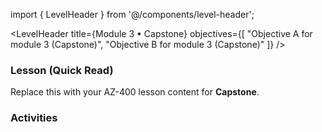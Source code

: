 ﻿import { LevelHeader } from '@/components/level-header';

<LevelHeader title={Module 3 • Capstone} objectives={[
  "Objective A for module 3 (Capstone)",
  "Objective B for module 3 (Capstone)"
]} />

### Lesson (Quick Read)
Replace this with your AZ-400 lesson content for **Capstone**.

### Activities
<Flashcards src="/content/module-3/level-capstone/activities.json" />
<Quiz src="/content/module-3/level-capstone/quiz.json" />
